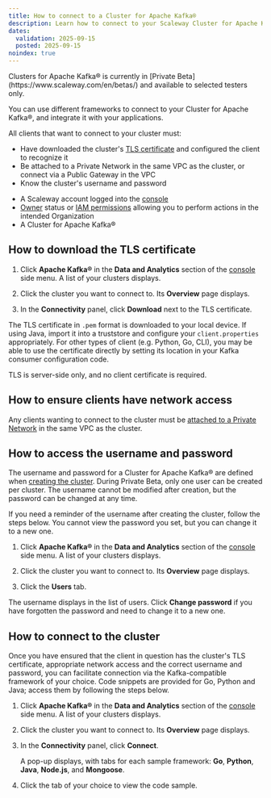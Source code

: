 ```yaml
---
title: How to connect to a Cluster for Apache Kafka®
description: Learn how to connect to your Scaleway Cluster for Apache Kafka® with Scaleway, and understand how to securely establish a connection using TLS certificates and credentials.
dates:
  validation: 2025-09-15
  posted: 2025-09-15
noindex: true
---
```


<Message type="note">
Clusters for Apache Kafka® is currently in [Private Beta](https://www.scaleway.com/en/betas/) and available to selected testers only.
</Message>

You can use different frameworks to connect to your Cluster for Apache Kafka®, and integrate it with your applications.

All clients that want to connect to your cluster must:

- Have downloaded the cluster's [TLS certificate](/clusters-for-kafka/how-to/manage-cluster/) and configured the client to recognize it
- Be attached to a Private Network in the same VPC as the cluster, or connect via a Public Gateway in the VPC
- Know the cluster's username and password

<Requirements />

  - A Scaleway account logged into the [console](https://account.scaleway.com/?service=elements)
  - [Owner](/iam/concepts/#owner) status or [IAM permissions](/iam/concepts/#permission) allowing you to perform actions in the intended Organization
  - A Cluster for Apache Kafka®

## How to download the TLS certificate

1. Click **Apache Kafka®** in the **Data and Analytics** section of the [console](https://account.scaleway.com/?service=elements) side menu. A list of your clusters displays.

2. Click the cluster you want to connect to. Its **Overview** page displays.

3. In the **Connectivity** panel, click **Download** next to the TLS certificate.

The TLS certificate in `.pem` format is downloaded to your local device. If using Java, import it into a truststore and configure your `client.properties` appropriately. For other types of client (e.g. Python, Go, CLI), you may be able to use the certificate directly by setting its location in your Kafka consumer configuration code.

<Message type="note">
TLS is server-side only, and no client certificate is required.
</Message>

## How to ensure clients have network access

Any clients wanting to connect to the cluster must be [attached to a Private Network](/vpc/how-to/attach-resources-to-pn/) in the same VPC as the cluster.

## How to access the username and password

The username and password for a Cluster for Apache Kafka® are defined when [creating the cluster](/clusters-for-kafka/how-to/create-cluster/). During Private Beta, only one user can be created per cluster. The username cannot be modified after creation, but the password can be changed at any time.

If you need a reminder of the username after creating the cluster, follow the steps below. You cannot view the password you set, but you can change it to a new one.

1. Click **Apache Kafka®** in the **Data and Analytics** section of the [console](https://account.scaleway.com/?service=elements) side menu. A list of your clusters displays.

2. Click the cluster you want to connect to. Its **Overview** page displays.

3. Click the **Users** tab.

The username displays in the list of users. Click **Change password** if you have forgotten the password and need to change it to a new one.

## How to connect to the cluster

Once you have ensured that the client in question has the cluster's TLS certificate, appropriate network access and the correct username and password, you can facilitate connection via the Kafka-compatible framework of your choice. Code snippets are provided for Go, Python and Java; access them by following the steps below.

1. Click **Apache Kafka®** in the **Data and Analytics** section of the [console](https://account.scaleway.com/?service=elements) side menu. A list of your clusters displays.

2. Click the cluster you want to connect to. Its **Overview** page displays.

3. In the **Connectivity** panel, click **Connect**.

    A pop-up displays, with tabs for each sample framework: **Go**, **Python**, **Java**, **Node.js**, and **Mongoose**.

4. Click the tab of your choice to view the code sample.

